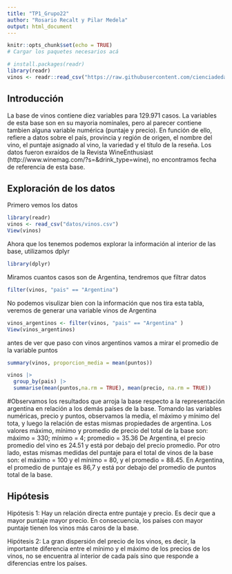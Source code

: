 ```yaml
---
title: "TP1_Grupo22"
author: "Rosario Recalt y Pilar Medela"
output: html_document
---
```



```r
knitr::opts_chunk$set(echo = TRUE)
# Cargar los paquetes necesarios acá
```

```r
# install.packages(readr)
library(readr)
vinos <- readr::read_csv("https://raw.githubusercontent.com/cienciadedatos/datos-de-miercoles/master/datos/2019/2019-06-12/vinos.csv")
```


## Introducción

La base de vinos contiene diez variables para 129.971 casos. La variables de esta base son en su mayoria nominales, pero al parecer contiene tambien alguna variable numérica (puntaje y precio). En función de ello, refiere a datos sobre el país, provincia y región de origen, el nombre del vino, el puntaje asignado al vino, la variedad y el título de la reseña. Los datos fueron exraídos de la Revista WineEnthusiast (http://www.winemag.com/?s=&drink_type=wine), no encontramos fecha de referencia de esta base.



## Exploración de los datos
Primero vemos los datos 

```r
library(readr)
vinos <- read_csv("datos/vinos.csv")
View(vinos)

```

Ahora que los tenemos podemos explorar la información al interior de las base, utilizamos dplyr

```r
library(dplyr)

```

Miramos cuantos casos son de Argentina, tendremos que filtrar datos 

```r

filter(vinos, "pais" == "Argentina")  


```

No podemos visulizar bien con la información que nos tira esta tabla, veremos de generar una variable vinos de Argentina

```r
vinos_argentinos <- filter(vinos, "pais" == "Argentina" )
View(vinos_argentinos)
```

antes de ver que paso con vinos argentinos vamos a mirar el promedio de la variable puntos


```r
summary(vinos, proporcion_media = mean(puntos))
```


```r
vinos |>
  group_by(pais) |>
  summarise(mean(puntos,na.rm = TRUE), mean(precio, na.rm = TRUE))

```
#Observamos los resultados que arroja la base respecto a la representación argentina en relación a los demás países de la base. Tomando las variables numéricas, precio y puntos, observamos la media, el máximo y mínimo del tota, y luego la relación de estas mismas propiedades de argentina.
Los valores máximo, mínimo y promedio de precio del total de la base son: máximo = 330; mínimo = 4; promedio = 35.36
De Argentina, el precio promedio del vino es 24.51 y está por debajo del precio promedio.
Por otro lado, estas mismas medidas del puntaje para el total de vinos de la base son: el máximo = 100 y el mínimo = 80, y el promedio = 88.45.
En Argentina, el promedio de puntaje es 86,7 y está por debajo del promedio de puntos total de la base.



## Hipótesis

Hipótesis 1: Hay un relación directa entre puntaje y precio. Es decir que a mayor puntaje mayor precio. En consecuencia, los países con mayor puntaje tienen los vinos más caros de la base. 

Hipótesis 2: La gran dispersión del precio de los vinos, es decir, la importante diferencia entre el mínimo y el máximo de los precios de los vinos, no se encuentra al interior de cada país sino que responde a diferencias entre los países.


